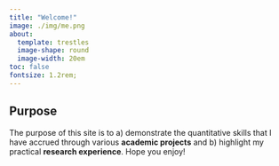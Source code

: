 ```yaml
---
title: "Welcome!"
image: ./img/me.png
about:
  template: trestles
  image-shape: round
  image-width: 20em
toc: false
fontsize: 1.2rem;
---
```


## Purpose 

The purpose of this site is to a) demonstrate the quantitative skills that I have accrued through various **academic projects** and b) highlight my practical **research experience**. Hope you enjoy! 